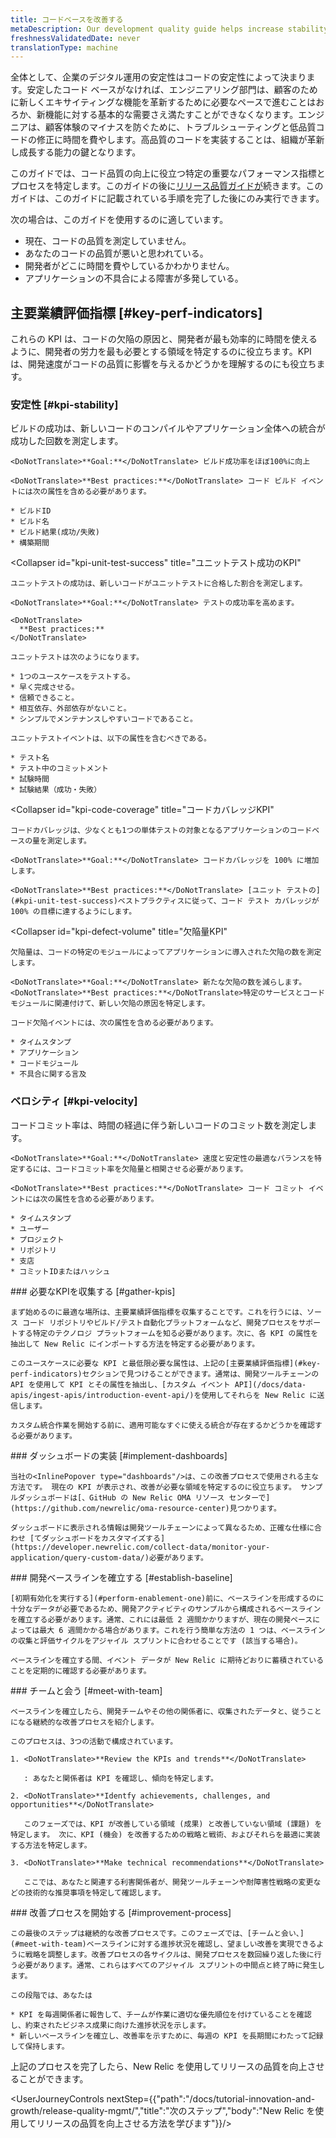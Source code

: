 ```yaml
---
title: コードベースを改善する
metaDescription: Our development quality guide helps increase stability by using New Relic to ensure that fewer defects are introduced into the code base.
freshnessValidatedDate: never
translationType: machine
---
```


全体として、企業のデジタル運用の安定性はコードの安定性によって決まります。安定したコード ベースがなければ、エンジニアリング部門は、顧客のために新しくエキサイティングな機能を革新するために必要なペースで進むことはおろか、新機能に対する基本的な需要さえ満たすことができなくなります。エンジニアは、顧客体験のマイナスを防ぐために、トラブルシューティングと低品質コードの修正に時間を費やします。高品質のコードを実装することは、組織が革新し成長する能力の鍵となります。

このガイドでは、コード品質の向上に役立つ特定の重要なパフォーマンス指標とプロセスを特定します。このガイドの後に[リリース品質ガイドが](/docs/new-relic-solutions/observability-maturity/innovation-growth/release-quality-implementation-guide)続きます。このガイドは、このガイドに記載されている手順を完了した後にのみ実行できます。

次の場合は、このガイドを使用するのに適しています。

* 現在、コードの品質を測定していません。
* あなたのコードの品質が悪いと思われている。
* 開発者がどこに時間を費やしているかわかりません。
* アプリケーションの不具合による障害が多発している。

## 主要業績評価指標 [#key-perf-indicators]

これらの KPI は、コードの欠陥の原因と、開発者が最も効率的に時間を使えるように、開発者の労力を最も必要とする領域を特定するのに役立ちます。KPI は、開発速度がコードの品質に影響を与えるかどうかを理解するのにも役立ちます。

### 安定性 [#kpi-stability]

<CollapserGroup>
  <Collapser
    id="kpi-build-success"
    title="成功のKPIを構築する"
  >
    ビルドの成功は、新しいコードのコンパイルやアプリケーション全体への統合が成功した回数を測定します。

    <DoNotTranslate>**Goal:**</DoNotTranslate> ビルド成功率をほぼ100%に向上

    <DoNotTranslate>**Best practices:**</DoNotTranslate> コード ビルド イベントには次の属性を含める必要があります。

    * ビルドID
    * ビルド名
    * ビルド結果(成功/失敗)
    * 構築期間
  </Collapser>

  <Collapser
    id="kpi-unit-test-success"
    title="ユニットテスト成功のKPI"
  >
    ユニットテストの成功は、新しいコードがユニットテストに合格した割合を測定します。

    <DoNotTranslate>**Goal:**</DoNotTranslate> テストの成功率を高めます。

    <DoNotTranslate>
      **Best practices:**
    </DoNotTranslate>

    ユニットテストは次のようになります。

    * 1つのユースケースをテストする。
    * 早く完成させる。
    * 信頼できること。
    * 相互依存、外部依存がないこと。
    * シンプルでメンテナンスしやすいコードであること。

    ユニットテストイベントは、以下の属性を含むべきである。

    * テスト名
    * テスト中のコミットメント
    * 試験時間
    * 試験結果（成功・失敗）
  </Collapser>

  <Collapser
    id="kpi-code-coverage"
    title="コードカバレッジKPI"
  >
    コードカバレッジは、少なくとも1つの単体テストの対象となるアプリケーションのコードベースの量を測定します。

    <DoNotTranslate>**Goal:**</DoNotTranslate> コードカバレッジを 100% に増加します。

    <DoNotTranslate>**Best practices:**</DoNotTranslate> [ユニット テストの](#kpi-unit-test-success)ベストプラクティスに従って、コード テスト カバレッジが 100% の目標に達するようにします。
  </Collapser>

  <Collapser
    id="kpi-defect-volume"
    title="欠陥量KPI"
  >
    欠陥量は、コードの特定のモジュールによってアプリケーションに導入された欠陥の数を測定します。

    <DoNotTranslate>**Goal:**</DoNotTranslate> 新たな欠陥の数を減らします。 <DoNotTranslate>**Best practices:**</DoNotTranslate>特定のサービスとコード モジュールに関連付けて、新しい欠陥の原因を特定します。

    コード欠陥イベントには、次の属性を含める必要があります。

    * タイムスタンプ
    * アプリケーション
    * コードモジュール
    * 不具合に関する言及
  </Collapser>
</CollapserGroup>

### ベロシティ [#kpi-velocity]

<CollapserGroup>
  <Collapser
    id="kpi-commit-volume"
    title="コードコミット量KPI"
  >
    コードコミット率は、時間の経過に伴う新しいコードのコミット数を測定します。

    <DoNotTranslate>**Goal:**</DoNotTranslate> 速度と安定性の最適なバランスを特定するには、コードコミット率を欠陥量と相関させる必要があります。

    <DoNotTranslate>**Best practices:**</DoNotTranslate> コード コミット イベントには次の属性を含める必要があります。

    * タイムスタンプ
    * ユーザー
    * プロジェクト
    * リポジトリ
    * 支店
    * コミットIDまたはハッシュ
  </Collapser>
</CollapserGroup>

<Steps>
  <Step>
    ### 必要なKPIを収集する [#gather-kpis]

    まず始めるのに最適な場所は、主要業績評価指標を収集することです。これを行うには、ソース コード リポジトリやビルド/テスト自動化プラットフォームなど、開発プロセスをサポートする特定のテクノロジ プラットフォームを知る必要があります。次に、各 KPI の属性を抽出して New Relic にインポートする方法を特定する必要があります。

    このユースケースに必要な KPI と最低限必要な属性は、上記の[主要業績評価指標](#key-perf-indicators)セクションで見つけることができます。通常は、開発ツールチェーンの API を使用して KPI とその属性を抽出し、[カスタム イベント API](/docs/data-apis/ingest-apis/introduction-event-api/)を使用してそれらを New Relic に送信します。

    カスタム統合作業を開始する前に、適用可能なすぐに使える統合が存在するかどうかを確認する必要があります。  

  </Step>

  <Step>
    ### ダッシュボードの実装 [#implement-dashboards]

    当社の<InlinePopover type="dashboards"/>は、この改善プロセスで使用される主な方法です。 現在の KPI が表示され、改善が必要な領域を特定するのに役立ちます。 サンプルダッシュボードは[、GitHub の New Relic OMA リソース センターで](https://github.com/newrelic/oma-resource-center)見つかります。

    ダッシュボードに表示される情報は開発ツールチェーンによって異なるため、正確な仕様に合わせ [てダッシュボードをカスタマイズする](https://developer.newrelic.com/collect-data/monitor-your-application/query-custom-data/)必要があります。  

  </Step>

  <Step>
    ### 開発ベースラインを確立する [#establish-baseline]

    [初期有効化を実行する](#perform-enablement-one)前に、ベースラインを形成するのに十分なデータが必要であるため、開発アクティビティのサンプルから構成されるベースラインを確立する必要があります。通常、これには最低 2 週間かかりますが、現在の開発ペースによっては最大 6 週間かかる場合があります。これを行う簡単な方法の 1 つは、ベースラインの収集と評価サイクルをアジャイル スプリントに合わせることです (該当する場合)。

    ベースラインを確立する間、イベント データが New Relic に期待どおりに蓄積されていることを定期的に確認する必要があります。  

  </Step>

  <Step>
    ### チームと会う [#meet-with-team]

    ベースラインを確立したら、開発チームやその他の関係者に、収集されたデータと、従うことになる継続的な改善プロセスを紹介します。

    このプロセスは、3つの活動で構成されています。

    1. <DoNotTranslate>**Review the KPIs and trends**</DoNotTranslate>

       : あなたと関係者は KPI を確認し、傾向を特定します。

    2. <DoNotTranslate>**Identfy achievements, challenges, and opportunities**</DoNotTranslate>

       このフェーズでは、KPI が改善している領域 (成果) と改善していない領域 (課題) を特定します。 次に、KPI (機会) を改善するための戦略と戦術、およびそれらを最適に実装する方法を特定します。

    3. <DoNotTranslate>**Make technical recommendations**</DoNotTranslate>

       ここでは、あなたと関連する利害関係者が、開発ツールチェーンや耐障害性戦略の変更などの技術的な推奨事項を特定して確認します。
  </Step>

  <Step>
    ### 改善プロセスを開始する [#improvement-process]

    この最後のステップは継続的な改善プロセスです。このフェーズでは、[チームと会い、](#meet-with-team)ベースラインに対する進捗状況を確認し、望ましい改善を実現できるように戦略を調整します。改善プロセスの各サイクルは、開発プロセスを数回繰り返した後に行う必要があります。通常、これらはすべてのアジャイル スプリントの中間点と終了時に発生します。

    この段階では、あなたは

    * KPI を毎週関係者に報告して、チームが作業に適切な優先順位を付けていることを確認し、約束されたビジネス成果に向けた進捗状況を示します。
    * 新しいベースラインを確立し、改善率を示すために、毎週の KPI を長期間にわたって記録して保持します。  

  </Step>
</Steps>

上記のプロセスを完了したら、New Relic を使用してリリースの品質を向上させることができます。

<UserJourneyControls nextStep={{"path":"/docs/tutorial-innovation-and-growth/release-quality-mgmt/","title":"次のステップ","body":"New Relic を使用してリリースの品質を向上させる方法を学びます"}}/>